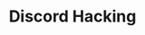 ---
credit:
- kuilin
featured: false
location: ECEB 3013
slides: discord.pdf
tags:
- misc
- web
- osint
- discord
time_start: 2019-04-18T19:00:00.000000-05:00
title: Discord Hacking
week_number: 13
---
